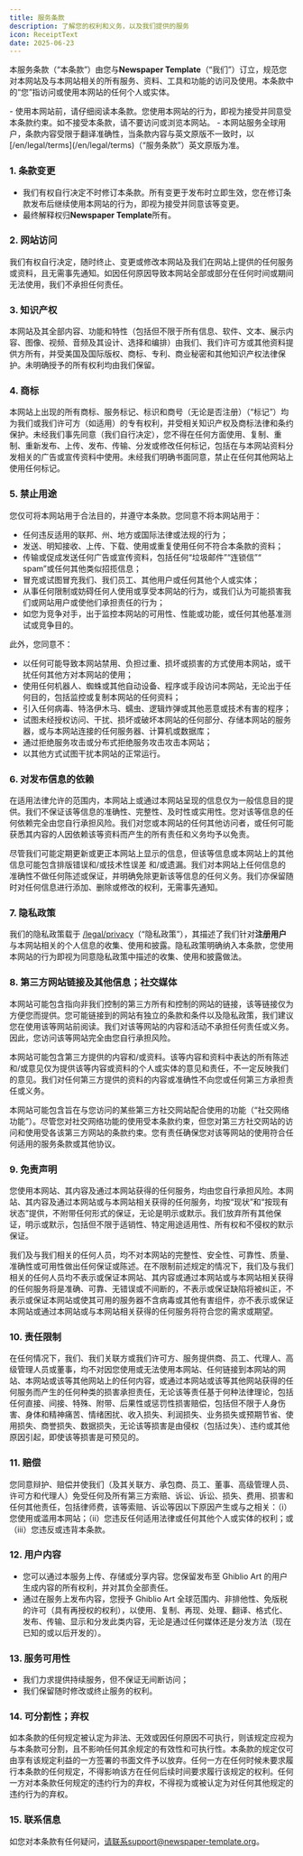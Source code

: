```yaml
---
title: 服务条款
description: 了解您的权利和义务，以及我们提供的服务
icon: ReceiptText
date: 2025-06-23
---
```


本服务条款（“本条款”）由您与**Newspaper Template**（“我们”）订立，规范您对本网站及与本网站相关的所有服务、资料、工具和功能的访问及使用。本条款中的“您”指访问或使用本网站的任何个人或实体。  

<Callout title="重要提示" type="info">  
- 使用本网站前，请仔细阅读本条款。您使用本网站的行为，即视为接受并同意受本条款约束。如不接受本条款，请不要访问或浏览本网站。  
- 本网站服务全球用户，条款内容受限于翻译准确性，当条款内容与英文原版不一致时，以 [/en/legal/terms](/en/legal/terms)（“服务条款”）英文原版为准。
</Callout>  

### 1. 条款变更  
- 我们有权自行决定不时修订本条款。所有变更于发布时立即生效，您在修订条款发布后继续使用本网站的行为，即视为接受并同意该等变更。  
- 最终解释权归**Newspaper Template**所有。


### 2. 网站访问  
我们有权自行决定，随时终止、变更或修改本网站及我们在网站上提供的任何服务或资料，且无需事先通知。如因任何原因导致本网站全部或部分在任何时间或期间无法使用，我们不承担任何责任。  


### 3. 知识产权  
本网站及其全部内容、功能和特性（包括但不限于所有信息、软件、文本、展示内容、图像、视频、音频及其设计、选择和编排）由我们、我们许可方或其他资料提供方所有，并受美国及国际版权、商标、专利、商业秘密和其他知识产权法律保护。未明确授予的所有权利均由我们保留。  


### 4. 商标  
本网站上出现的所有商标、服务标记、标识和商号（无论是否注册）（“标记”）均为我们或我们许可方（如适用）的专有权利，并受相关知识产权及商标法律和条约保护。未经我们事先同意（我们自行决定），您不得在任何方面使用、复制、重制、重新发布、上传、发布、传输、分发或修改任何标记，包括在与本网站资料分发相关的广告或宣传资料中使用。未经我们明确书面同意，禁止在任何其他网站上使用任何标记。  


### 5. 禁止用途  
您仅可将本网站用于合法目的，并遵守本条款。您同意不将本网站用于：  
- 任何违反适用的联邦、州、地方或国际法律或法规的行为；  
- 发送、明知接收、上传、下载、使用或重复使用任何不符合本条款的资料；  
- 传输或促成发送任何广告或宣传资料，包括任何“垃圾邮件”“连锁信”“ spam”或任何其他类似招揽信息；  
- 冒充或试图冒充我们、我们员工、其他用户或任何其他个人或实体；  
- 从事任何限制或妨碍任何人使用或享受本网站的行为，或我们认为可能损害我们或网站用户或使他们承担责任的行为；  
- 如您为竞争对手，出于监控本网站的可用性、性能或功能，或任何其他基准测试或竞争目的。  

此外，您同意不：  
- 以任何可能导致本网站禁用、负担过重、损坏或损害的方式使用本网站，或干扰任何其他方对本网站的使用；  
- 使用任何机器人、蜘蛛或其他自动设备、程序或手段访问本网站，无论出于任何目的，包括监控或复制本网站的任何资料；  
- 引入任何病毒、特洛伊木马、蠕虫、逻辑炸弹或其他恶意或技术有害的程序；  
- 试图未经授权访问、干扰、损坏或破坏本网站的任何部分、存储本网站的服务器，或与本网站连接的任何服务器、计算机或数据库；  
- 通过拒绝服务攻击或分布式拒绝服务攻击攻击本网站；  
- 以其他方式试图干扰本网站的正常运行。  


### 6. 对发布信息的依赖  
在适用法律允许的范围内，本网站上或通过本网站呈现的信息仅为一般信息目的提供。我们不保证该等信息的准确性、完整性、及时性或实用性。您对该等信息的任何依赖完全由您自行承担风险。我们对您或本网站的任何其他访问者，或任何可能获悉其内容的人因依赖该等资料而产生的所有责任和义务均予以免责。  

尽管我们可能定期更新或更正本网站上显示的信息，但该等信息或本网站上的其他信息可能包含排版错误和/或技术性误差 和/或遗漏。我们对本网站上任何信息的准确性不做任何陈述或保证，并明确免除更新该等信息的任何义务。我们亦保留随时对任何信息进行添加、删除或修改的权利，无需事先通知。  


### 7. 隐私政策  
我们的隐私政策载于 [/legal/privacy](/legal/privacy)（“隐私政策”），其描述了我们针对**注册用户**与本网站相关的个人信息的收集、使用和披露。隐私政策明确纳入本条款，您使用本网站的行为即视为同意隐私政策中描述的收集、使用和披露做法。  


### 8. 第三方网站链接及其他信息；社交媒体  
本网站可能包含指向非我们控制的第三方所有和控制的网站的链接，该等链接仅为方便您而提供。您可能链接到的网站有独立的条款和条件以及隐私政策，我们建议您在使用该等网站前阅读。我们对该等网站的内容和活动不承担任何责任或义务。因此，您访问该等网站完全由您自行承担风险。  

本网站可能包含第三方提供的内容和/或资料。该等内容和资料中表达的所有陈述和/或意见仅为提供该等内容或资料的个人或实体的意见和责任，不一定反映我们的意见。我们对任何第三方提供的资料的内容或准确性不向您或任何第三方承担责任或义务。  

本网站可能包含旨在与您访问的某些第三方社交网站配合使用的功能（“社交网络功能”）。尽管您对社交网络功能的使用受本条款约束，但您对第三方社交网站的访问和使用受各该第三方网站的条款约束。您有责任确保您对该等网站的使用符合任何适用的服务条款或其他协议。  


### 9. 免责声明  
您使用本网站、其内容及通过本网站获得的任何服务，均由您自行承担风险。本网站、其内容及通过本网站或与本网站相关获得的任何服务，均按“现状”和“按现有状态”提供，不附带任何形式的保证，无论是明示或默示。我们放弃所有其他保证，明示或默示，包括但不限于适销性、特定用途适用性、所有权和不侵权的默示保证。  

我们及与我们相关的任何人员，均不对本网站的完整性、安全性、可靠性、质量、准确性或可用性做出任何保证或陈述。在不限制前述规定的情况下，我们及与我们相关的任何人员均不表示或保证本网站、其内容或通过本网站或与本网站相关获得的任何服务将是准确、可靠、无错误或不间断的，不表示或保证缺陷将被纠正，不表示或保证本网站或使其可用的服务器不含病毒或其他有害组件，亦不表示或保证本网站或通过本网站或与本网站相关获得的任何服务将符合您的需求或期望。  


### 10. 责任限制  
在任何情况下，我们、我们关联方或我们许可方、服务提供商、员工、代理人、高级管理人员或董事，均不对因您使用或无法使用本网站、任何链接到本网站的网站、本网站或该等其他网站上的任何内容，或通过本网站或该等其他网站获得的任何服务而产生的任何种类的损害承担责任，无论该等责任基于何种法律理论，包括任何直接、间接、特殊、附带、后果性或惩罚性损害赔偿，包括但不限于人身伤害、身体和精神痛苦、情绪困扰、收入损失、利润损失、业务损失或预期节省、使用损失、商誉损失、数据损失，无论该等损害是由侵权（包括过失）、违约或其他原因引起，即使该等损害是可预见的。  


### 11. 赔偿  
您同意辩护、赔偿并使我们（及其关联方、承包商、员工、董事、高级管理人员、许可方和代理人）免受任何及所有第三方索赔、诉讼、诉讼、损失、费用、损害和任何其他责任，包括律师费，该等索赔、诉讼等因以下原因产生或与之相关：（i）您使用或滥用本网站；（ii）您违反任何适用法律或任何其他个人或实体的权利；或（iii）您违反或违背本条款。  


### 12. 用户内容
- 您可以通过本服务上传、存储或分享内容。您保留发布至 Ghiblio Art 的用户生成内容的所有权利，并对其负全部责任。
- 通过在服务上发布内容，您授予 Ghiblio Art 全球范围内、非排他性、免版税的许可（具有再授权的权利），以使用、复制、再现、处理、翻译、格式化、发布、传输、显示和分发此类内容，无论是通过任何媒体还是分发方法（现在已知的或以后开发的）。


### 13. 服务可用性  
- 我们力求提供持续服务，但不保证无间断访问；  
- 我们保留随时修改或终止服务的权利。  


### 14. 可分割性；弃权  
如本条款的任何规定被认定为非法、无效或因任何原因不可执行，则该规定应视为与本条款可分割，且不影响任何其余规定的有效性和可执行性。本条款的规定仅可由享有该规定利益的一方签署的书面文件予以放弃。任何一方在任何时候未要求履行本条款的任何规定，不得影响该方在任何后续时间要求履行该规定的权利。任何一方对本条款任何规定的违约行为的弃权，不得视为或被认定为对任何其他规定的违约行为的弃权。  


### 15. 联系信息  
如您对本条款有任何疑问，请联系support@newspaper-template.org。